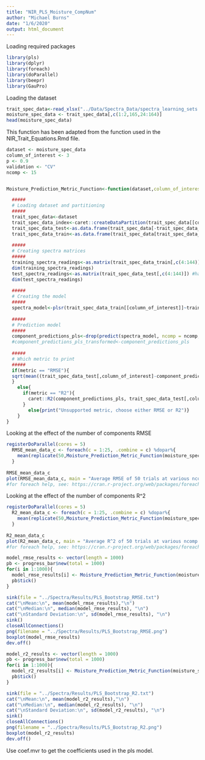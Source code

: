 ```yaml
---
title: "NIR_PLS_Moisture_CompNum"
author: "Michael Burns"
date: "1/6/2020"
output: html_document
---
```


Loading required packages
```r
library(pls)
library(dplyr)
library(foreach)
library(doParallel)
library(beepr)
library(GauPro)
```

Loading the dataset
```r
trait_spec_data<-read_xlsx("../Data/Spectra_Data/spectra_learning_sets.xlsx")
moisture_spec_data <- trait_spec_data[,c(1:2,165,24:164)]
head(moisture_spec_data)
```


This function has been adapted from the function used in the NIR_Trait_Equations.Rmd file.  
```r
dataset <- moisture_spec_data
column_of_interest <- 3
p <- 0.9
validation <- "CV"
ncomp <- 15


Moisture_Prediction_Metric_Function<-function(dataset,column_of_interest = 3, p = 0.90, metric = "RMSE", validation = "CV", ncomp = 15){

  #####
  # Loading dataset and partitioning
  #####
  trait_spec_data<-dataset
  trait_spec_data_index<-caret::createDataPartition(trait_spec_data[[column_of_interest]], p=p, list = FALSE)
  trait_spec_data_test<-as.data.frame(trait_spec_data[-trait_spec_data_index,])
  trait_spec_data_train<-as.data.frame(trait_spec_data[trait_spec_data_index,])
  
  #####
  # Creating spectra matrices
  #####
  training_spectra_readings<-as.matrix(trait_spec_data_train[,c(4:144)]) #having the spectra in a matrix will allow a cleaner code when calling them as predictors.
  dim(training_spectra_readings)
  test_spectra_readings<-as.matrix(trait_spec_data_test[,c(4:144)]) #having the spectra in a matrix will allow a cleaner code when calling them as predictors.
  dim(test_spectra_readings)
  
  #####
  # Creating the model
  #####
  spectra_model<-plsr(trait_spec_data_train[[column_of_interest]]~training_spectra_readings, validation = validation)
  
  #####
  # Prediction model
  #####
  component_predictions_pls<-drop(predict(spectra_model, ncomp = ncomp, newdata = test_spectra_readings))
  #component_predictions_pls_transformed<-component_predictions_pls
  
  #####
  # Which metric to print
  #####
  if(metric == "RMSE"){
  sqrt(mean((trait_spec_data_test[,column_of_interest]-component_predictions_pls)^2))
  }
    else{
      if(metric == "R2"){
        caret::R2(component_predictions_pls, trait_spec_data_test[,column_of_interest])
      }
        else{print("Unsupported metric, choose either RMSE or R2")}
    }
}
```

Looking at the effect of the number of components RMSE
```r
registerDoParallel(cores = 5)
  RMSE_mean_data_c <- foreach(c = 1:25, .combine = c) %dopar%{
    mean(replicate(50,Moisture_Prediction_Metric_Function(moisture_spec_data, ncomp = c, metric = "RMSE")))
  }
  
RMSE_mean_data_c
plot(RMSE_mean_data_c, main = "Average RMSE of 50 trials at various ncomp values", ylab = "Average RMSE", xlab = "Ncomp Value")
#for foreach help, see: https://cran.r-project.org/web/packages/foreach/vignettes/foreach.pdf
```

Looking at the effect of the number of components R^2
```r
registerDoParallel(cores = 5)
  R2_mean_data_c <- foreach(c = 1:25, .combine = c) %dopar%{
    mean(replicate(50,Moisture_Prediction_Metric_Function(moisture_spec_data, ncomp = c, metric = "R2")))
  }
  
R2_mean_data_c
plot(R2_mean_data_c, main = "Average R^2 of 50 trials at various ncomp values", ylab = "Average R^2", xlab = "Ncomp Value")
#for foreach help, see: https://cran.r-project.org/web/packages/foreach/vignettes/foreach.pdf
```

```r
model_rmse_results <- vector(length = 1000)
pb <- progress_bar$new(total = 1000)
for(i in 1:1000){
  model_rmse_results[i] <- Moisture_Prediction_Metric_Function(moisture_spec_data)
  pb$tick()
}

sink(file = "../Spectra/Results/PLS_Bootstrap_RMSE.txt")
cat("\nMean:\n", mean(model_rmse_results),"\n")
cat("\nMedian:\n", median(model_rmse_results), "\n")
cat("\nStandard Deviation:\n", sd(model_rmse_results), "\n")
sink()
closeAllConnections()
png(filename = "../Spectra/Results/PLS_Bootstrap_RMSE.png")
boxplot(model_rmse_results)
dev.off()
```

```r
model_r2_results <- vector(length = 1000)
pb <- progress_bar$new(total = 1000)
for(i in 1:1000){
  model_r2_results[i] <- Moisture_Prediction_Metric_Function(moisture_spec_data, metric = "R2")
  pb$tick()
}

sink(file = "../Spectra/Results/PLS_Bootstrap_R2.txt")
cat("\nMean:\n", mean(model_r2_results),"\n")
cat("\nMedian:\n", median(model_r2_results), "\n")
cat("\nStandard Deviation:\n", sd(model_r2_results), "\n")
sink()
closeAllConnections()
png(filename = "../Spectra/Results/PLS_Bootstrap_R2.png")
boxplot(model_r2_results)
dev.off()
```



Use coef.mvr to get the coefficients used in the pls model.




